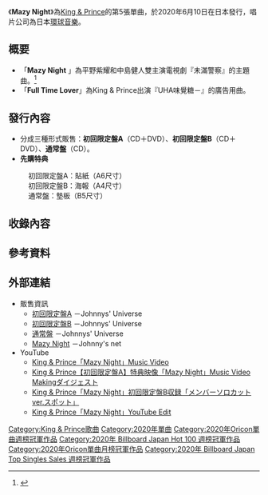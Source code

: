 {{Infobox Single
| Name = Mazy Night
| Artist = [[King_&_Prince|King & Prince]]
| Released = {{flagicon|JPN}} 2020年6月10日<br/>{{flagicon|台湾}} 2020年6月12日
| Genre = [[J-POP|J-POP]]
| Label = 環球音樂
| Format = [[單曲|單曲]]
| A-side = 
| B-side = 
| Chart position = * 週榜第1名（[[Oricon|Oricon]]）<ref>{{Cite web|script-title=ja:King & Prince新曲、初週50万枚超え 12年7ヵ月ぶり、史上3組目の「デビューシングルから5作連続の初週30万枚超え」も記録【オリコンランキング】|trans-title=King & Prince新曲初週銷售超過50萬張|url=https://www.oricon.co.jp/news/2164617/full/|accessdate=2020-08-31|author=|date=2020-06-16|format=|publisher=Oricon|language=ja|archive-date=2021-01-14|archive-url=https://web.archive.org/web/20210114125351/https://www.oricon.co.jp/news/2164617/full/|dead-url=no}}</ref><br/>
* 週榜第1名（[[日本告示牌|Billboard Japan Hot 100]]）
| Last single = [[愛太難|愛太難]]<br/>（2019年）
| This single = [[Mazy_Night|Mazy Night]]<br/>（2020年）
| Next single = [[I_promise|I promise]]<br/>（2020年）
| Misc = {{External music video|Type=single|{{YouTube|NhyN4HpGmBg|Mazy Night}}}}
| Certification = * 雙白金唱片（[[日本唱片協會|日本唱片協會]]）<ref>{{Cite web | url = https://thetv.jp/news/detail/1017404/ | title = ゴールドディスク認定、 認定年月:2020年6月 | publisher = 日本レコード協会 | accessdate = 2021-04-13 | language = ja | archive-date = 2021-04-27 | archive-url = https://web.archive.org/web/20210427201554/https://thetv.jp/news/detail/1017404/ | dead-url = no }}</ref>
| Caption = 初回限定盤A封面
| Cover = King & Prince - Mazy Night.jpg
}}

《'''Mazy Night'''》為[[King_&_Prince|King & Prince]]的第5張單曲，於2020年6月10日在日本發行，唱片公司為日本[[環球音樂_(日本)|環球音樂]]。

== 概要 ==

* 「'''Mazy Night''' 」為平野紫耀和中島健人雙主演電視劇『未滿警察』的主題曲。<ref>{{Cite web|script-title=ja:キンプリの新曲が、平野紫耀＆Sexy Zone・中島健人W主演のドラマ『未満警察 ミッドナイトランナー』主題歌に決定|trans-title=King & Prince的新曲為中島健人和平野紫耀雙主演電視劇「未滿警察」的主題曲|url=https://www.m-on-music.jp/0000397481/|accessdate=2020-08-31|author=|date=2020-03-09|format=|publisher=M-ON! MUSIC|language=ja|archive-date=2020-03-24|archive-url=https://web.archive.org/web/20200324102018/https://www.m-on-music.jp/0000397481/|dead-url=no}}</ref>
* 「'''Full Time Lover'''」為King & Prince出演『UHA味覺糖－{{lang|ja|Sozaiのまんま コロッケのまんま}}』的廣告用曲。

== 發行內容 ==
* 分成三種形式販售：'''初回限定盤A'''（CD＋DVD）、'''初回限定盤B'''（CD＋DVD）、'''通常盤'''（CD）。
* '''先購特典'''
: 初回限定盤A：貼紙（A6尺寸）
: 初回限定盤B：海報（A4尺寸）
: 通常盤：墊板（B5尺寸）

== 收錄內容 ==
{{Tracklist|arranger1=<small>KAY、Tido、ha-j|lyrics4=<small>MUTEKI DEAD SNAKE|title4='''Love Paradox'''|title3='''ゴールデンアワー'''<br/><small>（黃金時段）</small>|title2='''Full Time Lover'''|title1='''Mazy Night'''|music5=<small>KEEN、MANABOON|music4=<small>児山啓介、MUTEKI DEAD SNAKE|music3=<small>川口進、MiNE、兼松衆|music2=<small>David Anthony、Sophie White|music1=<small>Tyler Shamy、Tido、KAY|lyrics5=<small>KEEN|lyrics3=<small>MiNE|arranger2=<small>David Anthony、川端正美|lyrics2=<small>KAJI KATSURA|lyrics1=<small>RUCCA|longnote5=收錄於「初回限定盤B」|longnote4=收錄於「初回限定盤A」|longnote3=收錄於「通常盤」|longnote2=收錄於「通常盤」|headline=CD|arranger5=<small>MANABOON|arranger4=<small>生田真心|arranger3=<small>石塚知生|title5='''今君に伝えたいこと'''<br/><small>（現在想告訴你的事）</small>}}{{Tracklist|headline=DVD|longnote1=收錄於「初回限定盤A」|longnote2=收錄於「初回限定盤A」|longnote3=收錄於「初回限定盤B」|longnote4=收錄於「初回限定盤B」|title1='''「Mazy Night」MV'''|title2='''「Mazy Night」MV製作花絮'''|title3='''「Mazy Night」舞蹈版MV'''|title4='''「Mazy Night」個人舞蹈版MV'''|title_width=50%}}

== 參考資料 ==
<references />

== 外部連結 ==

* 販售資訊
** [https://www.universal-music.co.jp/king-and-prince/products/upcj-9013/ 初回限定盤A] {{Wayback|url=https://www.universal-music.co.jp/king-and-prince/products/upcj-9013/ |date=20210228192010 }}－Johnnys' Universe
** [https://www.universal-music.co.jp/king-and-prince/products/upcj-9014/ 初回限定盤B] {{Wayback|url=https://www.universal-music.co.jp/king-and-prince/products/upcj-9014/ |date=20210226004435 }}－Johnnys' Universe
** [https://www.universal-music.co.jp/king-and-prince/products/upcj-5005/ 通常盤] {{Wayback|url=https://www.universal-music.co.jp/king-and-prince/products/upcj-5005/ |date=20210131020909 }}－Johnnys' Universe
** [https://www.johnnys-net.jp/page?id=discoDetail&artist=41&data=2318 Mazy Night] {{Wayback|url=https://www.johnnys-net.jp/page?id=discoDetail&artist=41&data=2318 |date=20201123163739 }}－Johnny's net
*YouTube
** [https://www.youtube.com/watch?v=7aCS8d9e3nI King & Prince「Mazy Night」Music Video] {{Wayback|url=https://www.youtube.com/watch?v=7aCS8d9e3nI |date=20210424072410 }}
** [https://www.youtube.com/watch?v=IVnq7ytTwrs King & Prince【初回限定盤A】特典映像「Mazy Night」Music Video Makingダイジェスト] {{Wayback|url=https://www.youtube.com/watch?v=IVnq7ytTwrs |date=20210517203232 }}
** [https://www.youtube.com/watch?v=R5A3xRTbF-Y King & Prince「Mazy Night」初回限定盤B収録「メンバーソロカットver.スポット」] {{Wayback|url=https://www.youtube.com/watch?v=R5A3xRTbF-Y |date=20210216191915 }}
**[https://www.youtube.com/watch?v=NhyN4HpGmBg King & Prince「Mazy Night」YouTube Edit] {{Wayback|url=https://www.youtube.com/watch?v=NhyN4HpGmBg |date=20210528204554 }}
{{King & Prince}}
{{Oricon單曲週榜冠軍 (2020年)|2020年6月22日，共1週}}
{{Oricon單曲月榜冠軍 (2020年代前期)|2020年6月}}
{{Billboard JAPAN Hot 100 週榜冠軍 (2020年)|2020年6月22日，共1週}}
{{Billboard JAPAN Top Singles Sales 週榜冠軍 (2020年)|2020年6月22日，共1週}}
[[Category:King_&_Prince歌曲|Category:King & Prince歌曲]]
[[Category:2020年單曲|Category:2020年單曲]]
[[Category:2020年Oricon單曲週榜冠軍作品|Category:2020年Oricon單曲週榜冠軍作品]]
[[Category:2020年_Billboard_Japan_Hot_100_週榜冠軍作品|Category:2020年 Billboard Japan Hot 100 週榜冠軍作品]]
[[Category:2020年Oricon單曲月榜冠軍作品|Category:2020年Oricon單曲月榜冠軍作品]]
[[Category:2020年_Billboard_Japan_Top_Singles_Sales_週榜冠軍作品|Category:2020年 Billboard Japan Top Singles Sales 週榜冠軍作品]]